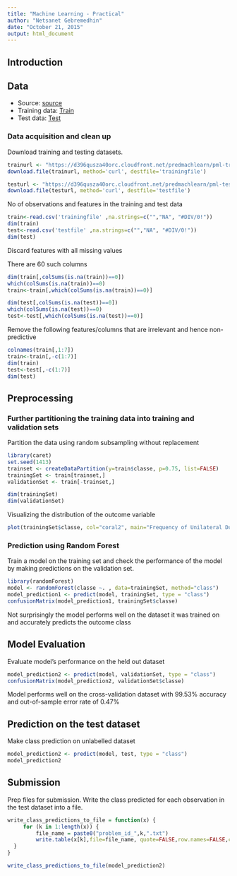 ```yaml
---
title: "Machine Learning - Practical"
author: "Netsanet Gebremedhin"
date: "October 21, 2015"
output: html_document
---
```


##  Introduction

## Data

+ Source: [source](http://groupware.les.inf.puc-rio.br/har)
+ Training data: [Train](https://d396qusza40orc.cloudfront.net/predmachlearn/pml-training.csv)
+ Test data: [Test](https://d396qusza40orc.cloudfront.net/predmachlearn/pml-testing.csv)

### Data acquisition and clean up

Download training and testing datasets.

```r
trainurl <- "https://d396qusza40orc.cloudfront.net/predmachlearn/pml-training.csv"
download.file(trainurl, method='curl', destfile='trainingfile')

testurl <- "https://d396qusza40orc.cloudfront.net/predmachlearn/pml-testing.csv"
download.file(testurl, method='curl', destfile='testfile')
```
No of observations and features in the training and test data

```r
train<-read.csv('trainingfile' ,na.strings=c("","NA", "#DIV/0!"))
dim(train)
test<-read.csv('testfile' ,na.strings=c("","NA", "#DIV/0!"))
dim(test)
```
Discard features with all missing values

There are 60 such columns 
```r
dim(train[,colSums(is.na(train))==0])
which(colSums(is.na(train))==0)
train<-train[,which(colSums(is.na(train))==0)]

dim(test[,colSums(is.na(test))==0])
which(colSums(is.na(test))==0)
test<-test[,which(colSums(is.na(test))==0)]
```

Remove the following features/columns that are irrelevant and hence non-predictive

```r
colnames(train[,1:7])
train<-train[,-c(1:7)]
dim(train)
test<-test[,-c(1:7)]
dim(test)
```
## Preprocessing

### Further partitioning the training data into training and validation sets
Partition the data using random subsampling without replacement

```r
library(caret)
set.seed(1413)
trainset <- createDataPartition(y=train$classe, p=0.75, list=FALSE)
trainingSet <- train[trainset,]
validationSet <- train[-trainset,]
```

```r
dim(trainingSet)
dim(validationSet)
```
Visualizing the distribution of the outcome variable

```r
plot(trainingSet$classe, col="coral2", main="Frequency of Unilateral Dumbbell Biceps Curl Fashion", xlab="Unilateral Dumbbell Biceps Curl Fashions", ylab="Frequency")
```
### Prediction using Random Forest
Train a model on the training set and check the performance of the model by making predictions on the validation set.

```r
library(randomForest)
model <- randomForest(classe ~. , data=trainingSet, method="class")
model_prediction1 <- predict(model, trainingSet, type = "class")
confusionMatrix(model_prediction1, trainingSet$classe)
```

Not surprisingly the model performs well on the dataset it was trained on and accurately predicts the outcome class


## Model Evaluation

Evaluate model's performance on the held out dataset

```r
model_prediction2 <- predict(model, validationSet, type = "class")
confusionMatrix(model_prediction2, validationSet$classe)
```

Model performs well on the cross-validation dataset with 99.53% accuracy and out-of-sample error rate of 0.47%

## Prediction on the test dataset

Make class prediction on  unlabelled dataset

```r
model_prediction2 <- predict(model, test, type = "class")
model_prediction2
```

## Submission

Prep files for submission. Write the class predicted for each observation in the test dataset into a file.

```r
write_class_predictions_to_file = function(x) {
     for (k in 1:length(x)) {
         file_name = paste0("problem_id_",k,".txt")
         write.table(x[k],file=file_name, quote=FALSE,row.names=FALSE,col.names=FALSE)
  }
}

write_class_predictions_to_file(model_prediction2)
```
